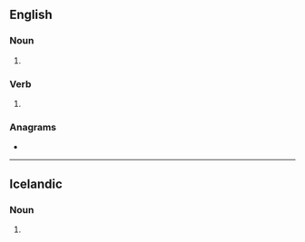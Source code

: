 ==English==

===Noun===
{{head|en|noun form}}

# {{plural of|toll|lang=en}}

===Verb===
{{head|en|verb form}}

# {{en-third-person singular of|toll}}

===Anagrams===
* {{anagrams|en|a=llost|Stoll}}

----

==Icelandic==

===Noun===
{{is-noun form}}

# {{inflection of|is|tollur||indef|gen|s}}